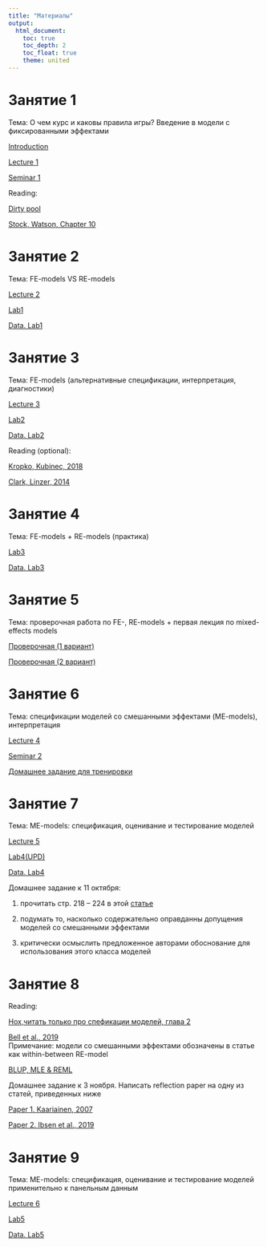 ```yaml
---
title: "Материалы"
output: 
  html_document:
    toc: true
    toc_depth: 2
    toc_float: true
    theme: united
---
```

 
# Занятие 1
 
Тема: О чем курс и каковы правила игры? Введение в модели с фиксированными эффектами
  
<a href="MSA_intro.pdf" title=>Introduction</a> 
 
<a href="MSA_lecture1.pdf" title=>Lecture 1</a> 
 
<a href="MSA_seminar_1.pdf" title=>Seminar 1</a> 
 
Reading: 

<a href="Green et al., Dirty pool.pdf" title=>Dirty pool</a>  

<a href="https://yadi.sk/i/4YsEBveY1j4nUw" title=>Stock, Watson, Chapter 10</a>  

# Занятие 2
 
Тема: FE-models VS RE-models
 
<a href="MSA_lecture2.pdf" title=>Lecture 2</a>  
 
<a href="MSA_lab1.R" title=>Lab1</a>  

<a href="MSA_lab1.dta" title=>Data. Lab1</a>

# Занятие 3

Тема: FE-models (альтернативные спецификации, интерпретация, диагностики)

<a href="MSA_lecture3.pdf" title=>Lecture 3</a> 

<a href="MSA_lab2.R" title=>Lab2</a>

<a href="MSA_lab2.dta" title=>Data. Lab2</a>

Reading (optional):

<a href="Kropko, Kubinec, 2018.pdf" title=>Kropko, Kubinec, 2018</a>

<a href="Clark, Linzer, 2014.pdf" title=>Clark, Linzer, 2014</a>

# Занятие 4

Тема: FE-models + RE-models (практика)

<a href="MSA_lab3.R" title=>Lab3</a>

<a href="MSA_lab3.dta" title=>Data. Lab3</a>

# Занятие 5

Тема: проверочная работа по FE-, RE-models + первая лекция по mixed-effects models

<a href="MSA_test11.pdf" title=>Проверочная (1 вариант)</a>

<a href="MSA_test12.pdf" title=>Проверочная (2 вариант)</a>

# Занятие 6

Тема: спецификации моделей со смешанными эффектами (ME-models), интерпретация

<a href="MSA_lecture4.pdf" title=>Lecture 4</a>

<a href="MSA_seminar3.pdf" title=>Seminar 2</a>

<a href="MSA_hw.pdf" title=>Домашнее задание для тренировки</a>


# Занятие 7

Тема: ME-models: спецификация, оценивание и тестирование моделей

<a href="MSA_lecture5.pdf" title=>Lecture 5</a>

<a href="MSA_lab4(UPD).R" title=>Lab4(UPD)</a>

<a href="MSA_lab4.dta" title=>Data. Lab4</a>

Домашнее задание к 11 октября: 

1) прочитать стр. 218 -- 224 в этой <a href="Steenbergen,Jones, 2002.pdf" title=>статье</a> 

2) подумать то, насколько содержательно оправданны допущения моделей со смешанными эффектами 

3) критически осмыслить предложенное авторами обоснование для использования этого класса моделей 

# Занятие 8

Reading: 

<a href="https://yadi.sk/d/ci9V-ylSU4Kh3A" title=>Hox,читать только про спефикации моделей, глава 2</a>  

<a href="Bell et al., 2019.pdf" title=>Bell et al., 2019</a>  
Примечание: модели со смешанными эффектами обозначены в статье как within-between RE-model

<a href="BLUP.pdf" title=>BLUP, MLE & REML</a> 

Домашнее задание к 3 ноября. Написать reflection paper на одну из статей, приведенных ниже

<a href="Paper 1. Kaariainen, 2007.pdf" title=>Paper 1. Kaariainen, 2007</a>  

<a href="Paper 2. Ibsen et al., 2019.pdf" title=>Paper 2. Ibsen et al., 2019</a> 

# Занятие 9

Тема: ME-models: спецификация, оценивание и тестирование моделей применительно к панельным данным

<a href="MSA_lecture6.pdf" title=>Lecture 6</a>

<a href="MSA_lab5.R" title=>Lab5</a>

<a href="MSA_lab5.dta" title=>Data. Lab5</a>

